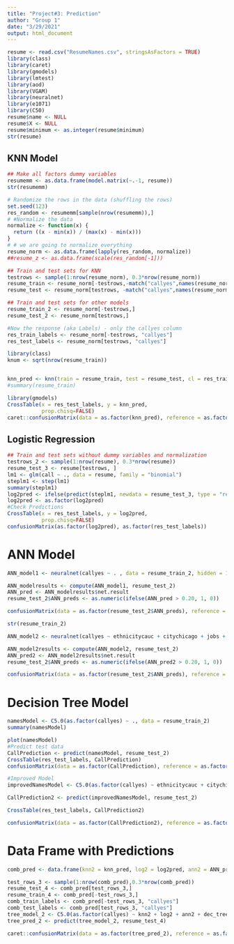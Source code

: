 ```yaml
---
title: "Project#3: Prediction"
author: "Group 1"
date: "3/29/2021"
output: html_document
---
```


```r
resume <- read.csv("ResumeNames.csv", stringsAsFactors = TRUE)
library(class)
library(caret)
library(gmodels)
library(lmtest)
library(aod)
library(VGAM)
library(neuralnet)
library(e1071)
library(C50)
resume$name <- NULL
resume$X <- NULL
resume$minimum <- as.integer(resume$minimum)
str(resume)
```



## KNN Model
```r
## Make all factors dummy variables
resumemm <- as.data.frame(model.matrix(~.-1, resume))
str(resumemm)
```
```r
# Randomize the rows in the data (shuffling the rows)
set.seed(123)
res_random <- resumemm[sample(nrow(resumemm)),]
# #Normalize the data
normalize <- function(x) {
  return ((x - min(x)) / (max(x) - min(x)))
}
# # we are going to normalize everything 
resume_norm <- as.data.frame(lapply(res_random, normalize))
##resume_z <- as.data.frame(scale(res_random[-1]))
```

```r
## Train and test sets for KNN
testrows <- sample(1:nrow(resume_norm), 0.3*nrow(resume_norm))
resume_train <- resume_norm[-testrows,-match("callyes",names(resume_norm))]
resume_test <- resume_norm[testrows, -match("callyes",names(resume_norm))]

## Train and test sets for other models
resume_train_2 <- resume_norm[-testrows,]
resume_test_2 <- resume_norm[testrows,]

#Now the response (aka Labels) - only the callyes column
res_train_labels <- resume_norm[-testrows, "callyes"]
res_test_labels <- resume_norm[testrows, "callyes"]
```

```r
library(class)
knum <- sqrt(nrow(resume_train))


knn_pred <- knn(train = resume_train, test = resume_test, cl = res_train_labels, k=knum)
#summary(resume_train)
```
```r
library(gmodels)
CrossTable(x = res_test_labels, y = knn_pred, 
           prop.chisq=FALSE)
caret::confusionMatrix(data = as.factor(knn_pred), reference = as.factor(res_test_labels))
```
## Logistic Regression
```r
## Train and test sets without dummy variables and normalization
testrows_2 <- sample(1:nrow(resume), 0.3*nrow(resume))
resume_test_3 <- resume[testrows, ]
lm1 <- glm(call ~ ., data = resume, family = "binomial")
steplm1 <- step(lm1)
summary(steplm1)
log2pred <- ifelse(predict(steplm1, newdata = resume_test_3, type = "response") > 0.2, 1, 0)
log2pred <- as.factor(log2pred)
#Check Predictions
CrossTable(x = res_test_labels, y = log2pred, 
           prop.chisq=FALSE)
confusionMatrix(as.factor(log2pred), as.factor(res_test_labels))
```

# ANN Model
```r
ANN_model1 <- neuralnet(callyes ~ . , data = resume_train_2, hidden = 1)

ANN_modelresults <- compute(ANN_model1, resume_test_2)
ANN_pred <- ANN_modelresults$net.result
resume_test_2$ANN_preds <- as.numeric(ifelse(ANN_pred > 0.20, 1, 0))

confusionMatrix(data = as.factor(resume_test_2$ANN_preds), reference = as.factor(resume_test_2$callyes), positive = '1')

str(resume_train_2)

ANN_model2 <- neuralnet(callyes ~ ethnicitycauc + citychicago + jobs + experience + honorsyes + holesyes + emailyes + specialyes + collegeyes + equalyes + reqeducyes + reqcompyes + reqorgyes + industryfinance.insurance.real.estate + industryhealth.education.social.services + industrymanufacturing + industrytrade + industrytransport.communication + industryunknown , data = resume_train_2, hidden = 1)

ANN_model2results <- compute(ANN_model2, resume_test_2)
ANN_pred2 <- ANN_model2results$net.result
resume_test_2$ANN_preds <- as.numeric(ifelse(ANN_pred2 > 0.20, 1, 0))

confusionMatrix(data = as.factor(resume_test_2$ANN_preds), reference = as.factor(resume_test_2$callyes), positive = '1')
```
# Decision Tree Model
```r
namesModel <- C5.0(as.factor(callyes) ~ ., data = resume_train_2)
summary(namesModel)

plot(namesModel)
#Predict test data
CallPrediction <- predict(namesModel, resume_test_2)
CrossTable(res_test_labels, CallPrediction)
confusionMatrix(data = as.factor(CallPrediction), reference = as.factor(res_test_labels))

#Improved Model
improvedNamesModel <- C5.0(as.factor(callyes) ~ ethnicitycauc + citychicago + jobs + experience + honorsyes + holesyes + emailyes + specialyes + collegeyes + equalyes + reqeducyes + reqcompyes + reqorgyes + industryfinance.insurance.real.estate + industryhealth.education.social.services + industrymanufacturing + industrytrade + industrytransport.communication + industryunknown , data = resume_test_2)

CallPrediction2 <- predict(improvedNamesModel, resume_test_2)

CrossTable(res_test_labels, CallPrediction2)

confusionMatrix(data = as.factor(CallPrediction2), reference = as.factor(res_test_labels))

```
# Data Frame with Predictions
```r
comb_pred <- data.frame(knn2 = knn_pred, log2 = log2pred, ann2 = ANN_pred2, dec_tree = CallPrediction2, callyes = res_test_labels)

test_rows_3 <- sample(1:nrow(comb_pred),0.3*nrow(comb_pred))
resume_test_4 <- comb_pred[test_rows_3,]
resume_train_4 <- comb_pred[-test_rows_3,]
comb_train_labels <- comb_pred[-test_rows_3, "callyes"]
comb_test_labels <- comb_pred[test_rows_3, "callyes"]
tree_model_2 <- C5.0(as.factor(callyes) ~ knn2 + log2 + ann2 + dec_tree, data = resume_train_4)
tree_pred_2 <- predict(tree_model_2, resume_test_4)

caret::confusionMatrix(data = as.factor(tree_pred_2), reference = as.factor(comb_test_labels))
```

